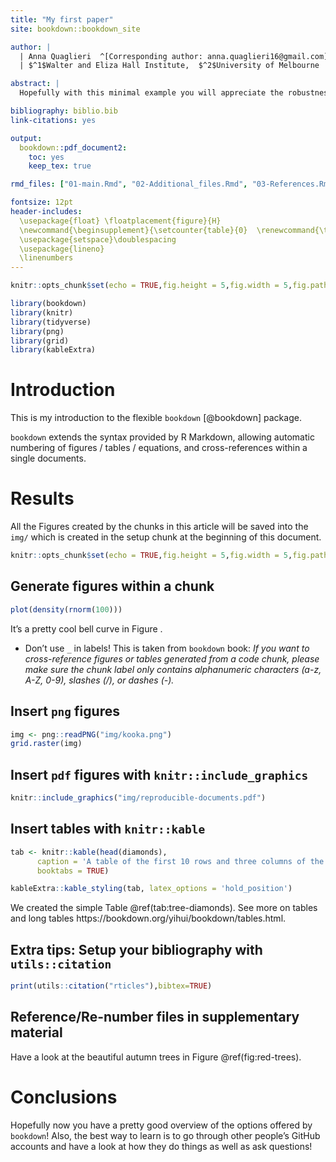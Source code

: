 ```yaml
---
title: "My first paper"
site: bookdown::bookdown_site

author: |
  | Anna Quaglieri  ^[Corresponding author: anna.quaglieri16@gmail.com] $^{1,2}$, Soroor Zadeh $^{1,2}$
  | $^1$Walter and Eliza Hall Institute,  $^2$University of Melbourne 

abstract: |
  Hopefully with this minimal example you will appreciate the robustness and flexibility of `bookdown` and you will start writing amazing reproducible documents!!

bibliography: biblio.bib
link-citations: yes

output: 
  bookdown::pdf_document2:
    toc: yes
    keep_tex: true

rmd_files: ["01-main.Rmd", "02-Additional_files.Rmd", "03-References.Rmd"]

fontsize: 12pt
header-includes: 
  \usepackage{float} \floatplacement{figure}{H} 
  \newcommand{\beginsupplement}{\setcounter{table}{0}  \renewcommand{\thetable}{S\arabic{table}} \setcounter{figure}{0} \renewcommand{\thefigure}{S\arabic{figure}}}
  \usepackage{setspace}\doublespacing
  \usepackage{lineno}
  \linenumbers
---
```


\newpage

```r
knitr::opts_chunk$set(echo = TRUE,fig.height = 5,fig.width = 5,fig.path = "img/",tidy = TRUE)

library(bookdown)
library(knitr)
library(tidyverse)
library(png)
library(grid)
library(kableExtra)
```


# Introduction
\label{sec:intro}

This is my introduction to the flexible `bookdown` [@bookdown] package.

`bookdown` extends the syntax provided by R Markdown, allowing automatic numbering of figures / tables / equations, and cross-references within a single documents.

# Results
\label{sec:res}

All the Figures created by the chunks in this article will be saved into the `img/` which is created in the setup chunk at the beginning of this document. 

```r
knitr::opts_chunk$set(echo = TRUE,fig.height = 5,fig.width = 5,fig.path = "img/",tidy = TRUE)
```


## Generate figures within a chunk 


```r
plot(density(rnorm(100)))
```

It's a pretty cool bell curve in Figure \ref{fig:bell-curve}. 

* Don't use `_` in labels! This is taken from `bookdown` book: *If you want to cross-reference figures or tables generated from a code chunk, please make sure the chunk label only contains alphanumeric characters (a-z, A-Z, 0-9), slashes (/), or dashes (-).*

## Insert `png` figures

```r
img <- png::readPNG("img/kooka.png")
grid.raster(img)
```


## Insert `pdf` figures with `knitr::include_graphics`

```r
knitr::include_graphics("img/reproducible-documents.pdf")
```


## Insert tables with `knitr::kable`

```r
tab <- knitr::kable(head(diamonds),
      caption = 'A table of the first 10 rows and three columns of the diamonds data.',
      booktabs = TRUE)

kableExtra::kable_styling(tab, latex_options = 'hold_position')
```

We created the simple Table \@ref(tab:tree-diamonds). See more on tables and long tables https://bookdown.org/yihui/bookdown/tables.html. 


## Extra tips: Setup your bibliography with `utils::citation`

```r
print(utils::citation("rticles"),bibtex=TRUE)
```

## Reference/Re-number files in supplementary material

Have a look at the beautiful autumn trees in Figure \@ref(fig:red-trees).

# Conclusions

Hopefully now you have a pretty good overview of the options offered by `bookdown`! Also, the best way to learn is to go through other people's GitHub accounts and have a look at how they do things as well as ask questions!

\newpage






